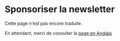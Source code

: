 # Sponsoriser la newsletter

Cette page n'est pas encore traduite.

En attendant, merci de consulter la [page en Anglais](https://thisweekinreact.com/sponsoring)
